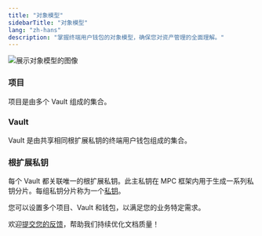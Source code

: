 ```yaml
---
title: "对象模型"
sidebarTitle: "对象模型"
lang: "zh-hans"
description: "掌握终端用户钱包的对象模型，确保您对资产管理的全面理解。"
---
```


<img src="/cn/images/mpc-wallet/UCW.svg" className="diagram" alt="展示对象模型的图像"/>

### 项目
项目是由多个 Vault 组成的集合。

### Vault
Vault 是由共享相同根扩展私钥的终端用户钱包组成的集合。

### 根扩展私钥
每个 Vault 都关联唯一的根扩展私钥。此主私钥在 MPC 框架内用于生成一系列私钥分片。每组私钥分片称为一个[私钥](/cn/portal/mpc-wallets/ocw/holder-group-overview)。

您可以设置多个项目、Vault 和钱包，以满足您的业务特定需求。

<Tip>欢迎[提交您的反馈](https://forms.zohopublic.com/cobo/form/DocumentFeedbackForm/formperma/QvLOhxJv1_JMsJ-1dleZ8Itb_7rzN-LtgvsDdxosoVI?referrername=manuals)，帮助我们持续优化文档质量！</Tip>
